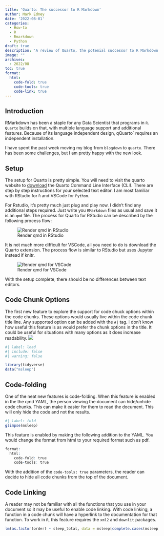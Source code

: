 ```yaml
---
title: 'Quarto: The successor to R Markdown'
author: Mark Edney
date: '2022-08-01'
categories:
  - How-to
  - R
  - Rmarkdown
  - Python
draft: true
description: 'A review of Quarto, the potenial successor to R Markdown'
image: ""
archives:
  - 2022/08
toc: true
format: 
  html: 
    code-fold: true
    code-tools: true
    code-link: true
---
```


## Introduction

RMarkdown has been a staple for any Data Scientist that programs in `R`. `Quarto` builds on that, with multiple language support and additional features. Because of its language independent design, qQuarto` requires an independent installation.

I have spent the past week moving my blog from `blogdown` to `quarto`. There has been some challenges, but I am pretty happy with the new look. 

## Setup

The setup for Quarto is pretty simple. You will need to visit the quarto website to [download](https://quarto.org/docs/get-started/) the Quarto Command Line Interface (CLI). There are step by step instructions for your selected text editor. I am most familiar with RStudio for  `R` and VSCode for `Python`.

For Rstudio, it's pretty much just plug and play now. I didn't find any additional steps required. Just write you `RMarkdown` files as usual and save it is an `qmd` file. The process for Quarto for RStudio can be described by the following process flow:

![Render qmd in RStudio](images/rstudio-qmd-how-it-works.png)

It is not much more difficult for VSCode, all you need to do is download the Quarto extension. The process flow is similar to RStudio but uses Jupyter instead if knitr.

![Render qmd for VSCode](images/qmd-how-it-works.png)

With the setup complete, there should be no differences between text editors.

## Code Chunk Options

The first new feature to explore the support for code chuck options within the code chunks. These options would usually live within the code chunk title line. Any supported option can be added with the `#| ` tag. I don't know how useful this feature is as would prefer the chunk options in the title. It could be useful for situations with many options as it does increase readability. 
![](images/qmd chunk options.png)

```r
#| label: load
#| include: false
#| warning: false

library(tidyverse)
data("msleep")
```

## Code-folding

One of the neat new features is code-folding. When this feature is enabled in the the qmd YAML, the person viewing the document can hide/unhide code chunks. This can make it easier for them to read the document. This will only hide the code and not the results. 

```r
#| label: fold
glimpse(msleep)
```

This feature is enabled by making the following addition to the YAML. You would change the format from html to your required format such as pdf.

```r
format: 
  html: 
    code-fold: true
    code-tools: true
```

With the addition of the `code-tools: true` parameters, the reader can decide to hide all code chunks from the top of the document.

## Code Linking

A reader may not be familiar with all the functions that you use in your document so it may be useful to enable code linking. With code linking, a function in a code chunk will have a hyperlink to the documentation for that function. To work in `R`, this feature requires the `xml2` and `downlit` packages. 

```r
lm(as.factor(order) ~ sleep_total, data = msleep[complete.cases(msleep),] )
```